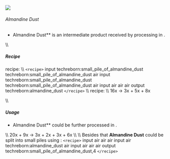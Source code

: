 ![](/mods/techreborn/almandine_dust.png)

###### Almandine Dust

- Almandine Dust** is an intermediate product received by
        processing
        <Mcitem id="techreborn:red_garnet_dust"/> in
        <Mcitem id="techreborn:industrial_centrifuge"/>.

\\\\

##### Recipe

<Mcitem id="minecraft:crafting_table"/> recipe: \\\\
`<recipe>` input techreborn:small_pile_of_almandine_dust
techreborn:small_pile_of_almandine_dust air input
techreborn:small_pile_of_almandine_dust
techreborn:small_pile_of_almandine_dust air input air air air output
techreborn:almandine_dust `</recipe>` \\\\
<Mcitem id="techreborn:industrial_centrifuge"/>
recipe: \\\\
16x<Mcitem id="techreborn:red_garnet_dust"/> -\>
3x<Mcitem id="techreborn:pyrope_dust"/> +
5x<Mcitem id="techreborn:almandine_dust"/> +
8x<Mcitem id="techreborn:spessartine_dust"/>

\\\\

##### Usage

- Almandine Dust** could be further processed in
        <Mcitem id="techreborn:industrial_electrolyzer"/>.

\\\\ 20x<Mcitem id="techreborn:almandine_dust"/> +
9x<Mcitem id="techreborn:empty_cell"/> -\>
3x<Mcitem id="techreborn:iron_dust"/> +
2x<Mcitem id="techreborn:aluminium_dust"/> +
3x<Mcitem id="techreborn:silicon_cell"/> +
6x<Mcitem id="techreborn:compressed_air_cell"/> \\\\
\\\\ Besides that **Almandine Dust** could be split into small piles
using <Mcitem id="minecraft:crafting_table"/>:
`<recipe>` input air air air input air techreborn:almandine_dust
air input air air air output techreborn:small_pile_of_almandine_dust,4
`</recipe>`
